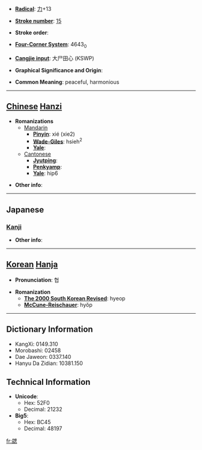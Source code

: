 * '''[[Wiktionary:Chinese radical index| Radical]]''': [[Wiktionary:Chinese radical index 力|力]]+13

* '''[[Wiktionary:Chinese total strokes index|Stroke number]]''': [[Wiktionary:Chinese total strokes index 15|15]]

* '''Stroke order''': 

* '''[[Wiktionary:Chinese four corner index|Four-Corner System]]''': 4643<sub>0</sub>

* '''[[Wiktionary:Chinese Cangjie index|Cangjie input]]''': 大尸田心 (KSWP)

* '''Graphical Significance and Origin''': 

* '''Common Meaning''': peaceful, harmonious

----

== [[Chinese]] [[Hanzi]] ==

* '''Romanizations'''
** [[Mandarin]]
*** '''[[Pinyin]]''': xié (xie2)
*** '''[[Wade-Giles]]''': hsieh<sup>2</sup>
*** '''[[Yale]]''': 
**[[Cantonese]]
***'''[[Jyutping]]''':
***'''[[Penkyamp]]''': 
***'''[[Yale]]''': hip6

* '''Other info''': 

----

==Japanese==
===[[Kanji]]===
{{kanji|on readings=[[きょう]] (kyō), [[ぎょう]] (gyō)|kun readings=[[かなう]] (kanau), [[あう]] (au)}}

* '''Other info''':  

----

== [[Korean]] [[Hanja]] ==

* '''Pronunciation''': 협

* '''Romanization'''
** '''[[The 2000 South Korean Revised Romanization|The 2000 South Korean Revised]]''': hyeop
** '''[[McCune-Reischauer]]''': hyŏp

----

== Dictionary Information ==

* KangXi: 0149.310
* Morobashi: 02458
* Dae Jaweon: 0337.140
* Hanyu Da Zidian: 10381.150

== Technical Information ==

* '''Unicode''':
** Hex: 52F0
** Decimal: 21232
* '''Big5''':
** Hex: BC45
** Decimal: 48197

[[fr:勰]]
